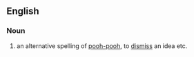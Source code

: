{{rft}}
==English==
===Noun===
{{en-verb}}
# an alternative spelling of [[pooh-pooh]], to [[dismiss]] an idea etc.